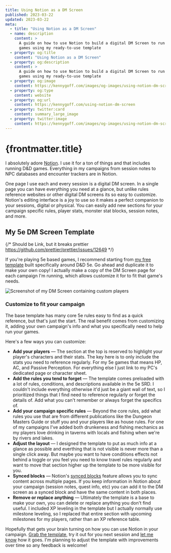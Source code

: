 ```yaml
---
title: Using Notion as a DM Screen
published: 2023-03-22
updated: 2023-03-22
meta:
  - title: "Using Notion as a DM Screen"
  - name: description
    content: >
      A guide on how to use Notion to build a digital DM Screen to run D&D 5e
      games using my ready-to-use template
  - property: og:title
    content: "Using Notion as a DM Screen"
  - property: og:description
    content: >
      A guide on how to use Notion to build a digital DM Screen to run D&D 5e
      games using my ready-to-use template
  - property: og:image
    content: https://kennygoff.com/images/og-images/using-notion-dm-screen.png
  - property: og:type
    content: website
  - property: og:url
    content: https://kennygoff.com/using-notion-dm-screen
  - property: twitter:card
    content: summary_large_image
  - property: twitter:image
    content: https://kennygoff.com/images/og-images/using-notion-dm-screen.png
---
```



# {frontmatter.title}

I absolutely adore [Notion](https://notion.so). I use it for a ton of things and
that includes running D&D games. Everything in my campaigns from session notes
to NPC databases and encounter trackers are in Notion.

One page I use each and every session is a digital DM screen. In a single page
you can have everything you need at a glance, but unlike rules reference
websites or other digital DM screens its so easy to customize. Notion's editing
interface is a joy to use so it makes a perfect companion to your sessions,
digital or physical. You can easily add new sections for your campaign specific
rules, player stats, monster stat blocks, session notes, and more.

## My 5e DM Screen Template

{/* Should be Link, but it breaks prettier https://github.com/prettier/prettier/issues/12649 */}

If you're playing 5e based games, I recommend starting from
[my free template](/5e-dm-screen-notion-template) built specifically around D&D
5e. Go ahead and duplicate it to make your own copy! I actually make a copy of
the DM Screen page for each campaign I'm running, which allows customize it for
to fit that game's needs.

![Screenshot of my DM Screen containing custom players](/images/articles/using-notion-dm-screen/my-dm-screen-cropped.png)

### Customize to fit your campaign

The base template has many core 5e rules easy to find as a quick reference, but
that's just the start. The real benefit comes from customizing it, adding your
own campaign's info and what you specifically need to help run your games.

Here's a few ways you can customize:

- **Add your players** — The section at the top is reserved to highlight your
  player's characters and their stats. The key here is to only include the stats
  you need to reference regularly. For my 5e games that means HP, AC, and
  Passive Perception. For everything else I just link to my PC's dedicated page
  or character sheet.
- **Add the rules you tend to forget** — The template comes preloaded with a lot
  of rules, conditions, and descriptions available in the 5e SRD. I couldn't
  include everything otherwise it'd just be a giant wall of text, so I
  prioritized things that I find need to reference regularly or forget the
  details of. Add what you can't remember or always forget the specifics of.
- **Add your campaign specific rules** — Beyond the core rules, add what rules
  you use that are from different publications like the Dungeon Masters Guide or
  stuff you and your players like as house rules. For one of my campaigns I've
  added both drunkeness and fishing mechanics as my players love drinking in
  taverns with locals and fishing when we're by rivers and lakes.
- **Adjust the layout** — I designed the template to put as much info at a
  glance as possible and everthing that is not visible is never more than a
  single click away. But maybe you want to have conditions effects not behind a
  toggle or you feel you need to know travel rules regularly and want to move
  that section higher up the template to be more visible for you.
- **Synced blocks** — Notion's
  [synced blocks](https://www.notion.so/help/synced-blocks) feature allows you
  to sync content across multiple pages. If you keep information in Notion about
  your campaign (session notes, quest info, etc) you can add it to the DM screen
  as a synced block and have the same content in both places.
- **Remove or replace anything** — Ultimately the template is a base to make
  your own, you can delete or replace anything you don't find useful. I included
  XP leveling in the template but I actually normally use milestone leveling, so
  I replaced that entire section with upcoming milestones for my players, rather
  than an XP reference table.

Hopefully that gets your brain turning on how you can use Notion in your
campaign. [Grab the template](/5e-dm-screen-notion-template), try it out for you
next session and [let me know](mailto:hi@kennygoff.com) how it goes. I'm
planning to adjust the template with improvements over time so any feedback is
welcome!
